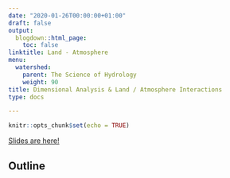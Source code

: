```yaml
---
date: "2020-01-26T00:00:00+01:00"
draft: false
output:
  blogdown::html_page:
    toc: false
linktitle: Land - Atmosphere
menu:
  watershed:
    parent: The Science of Hydrology
    weight: 90
title: Dimensional Analysis & Land / Atmosphere Interactions
type: docs

---
```


```r
knitr::opts_chunk$set(echo = TRUE)
```

[Slides are here!](https://amurraygeo.com/slides/watershed/lecture_6_slides.html)

## Outline